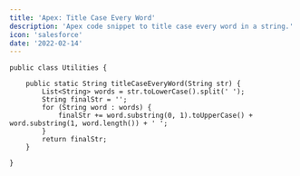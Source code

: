 ```yaml
---
title: 'Apex: Title Case Every Word'
description: 'Apex code snippet to title case every word in a string.'
icon: 'salesforce'
date: '2022-02-14'
---
```


```apex
public class Utilities {

    public static String titleCaseEveryWord(String str) {
        List<String> words = str.toLowerCase().split(' ');
        String finalStr = '';
        for (String word : words) {
            finalStr += word.substring(0, 1).toUpperCase() + word.substring(1, word.length()) + ' ';
        }
        return finalStr;
    }

}
```
